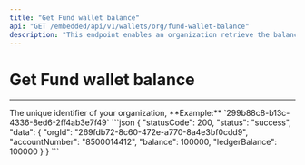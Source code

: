 ```yaml
---
title: "Get Fund wallet balance"
api: "GET /embedded/api/v1/wallets/org/fund-wallet-balance"
description: "This endpoint enables an organization retrieve the balance of their fund wallet"
---
```


# Get Fund wallet balance

---

<ParamField path="orgId" type="string" required>
	The unique identifier of your organization, **Example:**
	`299b88c8-b13c-4336-8ed6-2ff4ab3e7f49`
</ParamField>

<ResponseExample>
```json
{
    "statusCode": 200,
    "status": "success",
    "data": {
        "orgId": "269fdb72-8c60-472e-a770-8a4e3bf0cdd9",
        "accountNumber": "8500014412",
        "balance": 100000,
        "ledgerBalance": 100000
    }
}
```

</ResponseExample>
